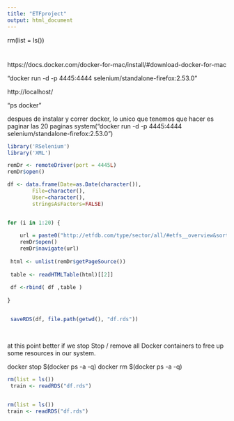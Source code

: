 ```yaml
---
title: "ETFproject"
output: html_document
---
```

rm(list = ls())

# 

https://docs.docker.com/docker-for-mac/install/#download-docker-for-mac


"docker run -d -p 4445:4444 selenium/standalone-firefox:2.53.0"

http://localhost/

"ps docker"

despues de instalar y correr docker, lo unico que tenemos que hacer es paginar
las 20 paginas
system("docker run -d -p 4445:4444 selenium/standalone-firefox:2.53.0")



```r

library('RSelenium')
library('XML')

remDr <- remoteDriver(port = 4445L)
remDr$open()

df <- data.frame(Date=as.Date(character()),
		File=character(), 
		User=character(), 
		stringsAsFactors=FALSE) 


for (i in 1:20) {  
	
	url = paste0("http://etfdb.com/type/sector/all/#etfs__overview&sort_name=assets_under_management&sort_order=desc&page=",i)
	remDr$open()
	remDr$navigate(url)
	
 html <- unlist(remDr$getPageSource())
 
 table <- readHTMLTable(html)[[2]]
 
 df <-rbind( df ,table )
 
}


 saveRDS(df, file.path(getwd(), "df.rds"))
 
 

```
at this point better if we stop Stop / remove all Docker containers to free up some resources in our system. 

docker stop $(docker ps -a -q) 
docker rm $(docker ps -a -q)

```r
rm(list = ls())
 train <- readRDS("df.rds")
 

 ```
 
 ```r
rm(list = ls())
 train <- readRDS("df.rds")
 

 ```